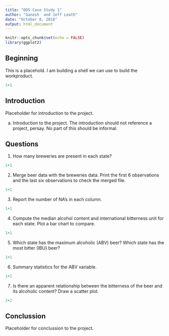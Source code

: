 ---
title: "DDS Case Study 1"
author: "Ganesh  and Jeff Leath"
date: "October 8, 2018"
output: html_document
---

```{r setup, include=FALSE}
knitr::opts_chunk$set(echo = FALSE)
library(ggplot2)
```

## Beginning

This is a placehold.  I am building a shell we can use to build the workproduct.

```{r}
1+1
```

## Introduction

Placeholder for introduction to the project.

a.	Introduction to the project. The introduction should not reference a project, persay. No part of this should be informal.


## Questions


1.	How many breweries are present in each state?

```{r}
1+1
```


2.	Merge beer data with the breweries data. Print the first 6 observations and the last six observations to check the merged file.

```{r}
1+1
```
3.	Report the number of NA's in each column.

```{r}
1+1
```
4.	Compute the median alcohol content and international bitterness unit for each state. Plot a bar chart to compare.

```{r}
1+1
```

5.	Which state has the maximum alcoholic (ABV) beer? Which state has the most bitter (IBU) beer?

```{r}
1+1
```

6.	Summary statistics for the ABV variable.

```{r}
1+1
```

7.	Is there an apparent relationship between the bitterness of the beer and its alcoholic content? Draw a scatter plot.

```{r}
2+2
```


## Conclussion

Placeholder for conclussion to the project.

